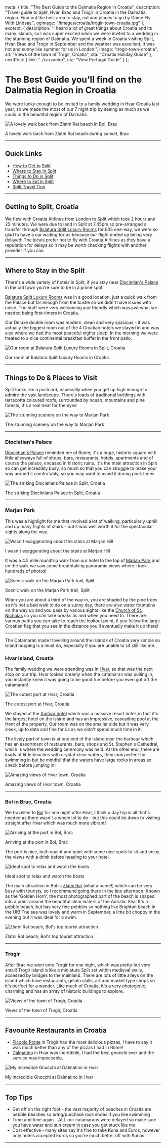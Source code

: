 
  meta: {
    title: "The Best Guide to the Dalmatia Region in Croatia",
    description: "Travel guide to Split, Hvar, Brac and Trogir in Croatia in the Dalmatia region. Find out the best area to stay, eat and places to go by Come Fly With Lindsay.",
    ogImage: "/images/croatia/trogir-town-croatia.jpg"
  },
  excerpt: {
    description: "I heard a lot of great things about Croatia and its many islands, so I was super excited when we were invited to a wedding in the stunning region of Dalmatia. We spent a week in Croatia visiting Split, Hvar, Brac and Trogir in September and the weather was excellent, it was hot and sunny like summer for us in London.",
    image: "trogir-town-croatia",
    alt: "Views of the town of Trogir, Croatia",
    cta: "Croatia Holiday Guide"
  },
  nextPost: {
    link: "../carvoeiro",
    cta: "View Portugal Guide"
  }
};


# The Best Guide you’ll find on the Dalmatia Region in Croatia

We were lucky enough to be invited to a family wedding in Hvar Croatia last year, so we made the most of our 7 night trip by seeing as much as we could in the beautiful region of Dalmatia. 

![A lovely walk back from Zlatni Rat beach in Bol, Brac](/images/croatia/zlatni-rat-bol-brac-croatia.jpg)
<figcaption>A lovely walk back from Zlatni Rat beach during sunset, Brac</figcaption>

---

## Quick Links
* [How to Get to Split](#getting-there)
* [Where to Stay in Split](#accommodation)
* [Things to Do in Split](#things-to-do)
* [Where to Eat in Split](#dining)
* [Split Travel Tips](#tips)

--- 

## Getting to Split, Croatia<a name="getting-there"></a>

We flew with Croatia Airlines from London to Split which took 2 hours and 25 minutes. We were due to land in Split at 7.45pm so pre-arranged a transfer through [Balatura Split Luxury Rooms](https://www.booking.com/hotel/hr/balatura-split-luxury-rooms-split.en-gb.html?aid=1912201) for £35 one-way, we were so glad to have a car waiting for us because our flight ended up being very delayed! The locals prefer not to fly with Croatia Airlines as they have a reputation for delays so it may be worth checking flights with another provider if you can.

---

## Where to Stay in the Split<a name="accommodation"></a>

There's a wide variety of hotels in Split, if you stay near [Diocletian's Palace](https://visitsplit.com/en/448/diocletian-palace) in the old town you're sure to be in a prime spot.  

[Balatura Split Luxury Rooms](https://www.booking.com/hotel/hr/balatura-split-luxury-rooms-split.en-gb.html?aid=1912201) was in a good location, just a quick walk from the Palace but far enough from the bustle so we didn't have issues with noise. The staff were very welcoming and friendly which was just what we needed being first-timers in Croatia. 

Our Deluxe double room was modern, clean and very spacious - it was actually the biggest room out of the 4 Croatian hotels we stayed in and was also where we had the most peaceful nights sleep. In the morning we were treated to a nice continental breakfast buffet in the front patio. 

![Our room at Balatura Split Luxury Rooms in Split, Croatia](/images/croatia/deluxe-double-room-balatura-split-luxury-rooms.jpg)
<figcaption>Our room at Balatura Split Luxury Rooms in Croatia</figcaption>

---

## Things to Do &amp; Places to Visit<a name="things-to-do"></a>

Split looks like a postcard, especially when you get up high enough to admire the vast landscape. There's loads of traditional buildings with terracotta coloured roofs, surrounded by ocean, mountains and pine forests, it's a real treat for the eyes!

![The stunning scenery on the way to Marjan Park](/images/croatia/marjan-park-trail-split-croatia.jpg)
<figcaption>The stunning scenery on the way to Marjan Park</figcaption>

---

### Diocletian's Palace
[Diocletian's Palace](https://visitsplit.com/en/448/diocletian-palace) reminded me of Rome; it's a huge, historic square with little alleyways full of shops, bars, restaurants, hotels, apartments and of course the palace, encased in historic ruins. It's the main attraction in Split so can get incredibly busy, so much so that you can struggle to make your way around it comfortably, so you may want to avoid it during peak times.

![The striking Diocletians Palace in Split, Croatia](/images/croatia/diocletians-palace-split-croatia.jpg)
<figcaption>The striking Diocletians Palace in Split, Croatia</figcaption>

---

### Marjan Park
This was a highlight for me that involved a lot of walking, particularly uphill and up many flights of stairs - but it was well worth it for the spectacular sights along the way. 

![Wasn't exaggerating about the stairs at Marjan Hill](/images/croatia/endless-stairs-marjan-park-trail-split-croatia.jpg)
<figcaption>I wasn't exaggerating about the stairs at Marjan Hill</figcaption>

It was a 4.5 mile roundtrip walk from our hotel to the top of [Marjan Park](https://www.lonelyplanet.com/croatia/split/attractions/marjan-forest-park) and on the walk we saw some breathtaking panoramic views where I took hundreds of photos! 

![Scenic walk on the Marjan Park trail, Split](/images/croatia/marjan-park-view-split-croatia.jpg)
<figcaption>Scenic walk on the Marjan Park trail, Split</figcaption>

When you are about a third of the way in, you are shaded by the pine trees so it's not a bad walk to do on a sunny day, there are also water fountains on the way up and you pass by various sights like the [Church of St. Nicholas](https://visitsplit.com/en/1244/small-churches-on-the-marjan-hill) so you can take breaks as and when you need to. There are various paths you can take to reach the lookout point, if you follow the large Croatian flag that you see in the distance you'll eventually make it up there!

---

The Catamaran made travelling around the islands of Croatia very simple so island hopping is a must do, especially if you are unable to sit still like me.	

### Hvar Island, Croatia

The family wedding we were attending was in [Hvar](https://www.hvarinfo.com/), so that was the next stop on our trip. Hvar looked dreamy when the catamaran was pulling in, you instantly knew it was going to be good fun before you even got off the catamaran! 

![The cutest port at Hvar, Croatia](/images/croatia/port-at-hvar-croatia.jpg)
<figcaption>The cutest port at Hvar, Croatia</figcaption>

We stayed at the [Amfora hotel](https://www.booking.com/hotel/hr/amfora-hvar-grand-beach-resort.en-gb.html?aid=1912201) which was a massive resort hotel, in fact it's the largest hotel on the island and has an impressive, cascading pool at the front of the property. Our room was on the smaller side but it was very sleek, up to date and fine for us as we didn't spend much time in it. 

The lively part of town is at one end of the island near the harbour which has an assortment of restaurants, bars, shops and St. Stephen's Cathedral, which is where the wedding ceremony was held. At the other end, there are loads of little beaches with crystal-clear waters, they look perfect for swimming in but be mindful that the waters have large rocks in areas so check before jumping in!

![Amazing views of Hvar town, Croatia](/images/croatia/hvar-landscape-croatia.jpg)
<figcaption>Amazing views of Hvar town, Croatia</figcaption>

---

### Bol in Brac, Croatia
We travelled to [Bol](https://www.visit-croatia.co.uk/croatia-destinations/croatian-islands/brac/) for one night after Hvar, I think a day trip is all that's needed as there wasn't a whole lot to do - but this could be down to visiting straight after Hvar which was much more vibrant!

![Arriving at the port in Bol, Brac](/images/croatia/bol-brac-port-croatia.jpg)
<figcaption>Arriving at the port in Bol, Brac</figcaption>

The port is nice, both quaint and quiet with some nice spots to sit and enjoy the views with a drink before heading to your hotel.

![Ideal spot to relax and watch the boats](/images/croatia/bol-port-brac-croatia.jpg)
<figcaption>Ideal spot to relax and watch the boats</figcaption>

The main attraction in Bol is [Zlatni Rat](https://www.visitbrac.com/destinations/bol/zlatni-rat) (what a name!) which can be very busy with tourists, so I recommend going there in the late afternoon. Known as the 'Golden Horn', the most photographed part of the beach is shaped into a point around the beautiful clear waters of the Adriatic Sea. It's a pebble beach, but has very fine pebbles so nothing like Brighton beach in the UK! The sea was lovely and warm in September, a little bit choppy in the evening but it was ideal for a swim.

![Zlatni Rat beach, Bol's top tourist attraction](/images/croatia/zlatni-rat-beach-bol-brac-croatia.jpg)
<figcaption>Zlatni Rat beach, Bol's top tourist attraction</figcaption>

---

### Trogir
After Brac we went onto Trogir for one night, which was pretty but very small! Trogir island is like a miniature Split set within medieval walls, accessed by bridges to the mainland. There are lots of little alleys on the island which have restaurants, gelato stalls, art and market type shops so it's perfect for a wander. Like much of Croatia, it's a very photogenic, charming and has an array of historic buildings to explore.

![Views of the town of Trogir, Croatia](/images/croatia/trogir-town-croatia.jpg)
<figcaption>Views of the town of Trogir, Croatia</figcaption>

---

## Favourite Restaurants in Croatia<a name="dining"></a>

* [Piccolo Ponte](https://piccolo-ponte.eatbu.hr/) in Trogir had the most delicious pizzas, I have to say it was much better than any of the pizzas I had in Rome! 	
* [Dalmatino](http://dalmatino-hvar.com/home/) in Hvar was incredible, I had the best gnocchi ever and the service was impeccable.

![My incredible Gnocchi at Dalmatino in Hvar](/images/croatia/gnocchi-at-dalmatino-hvar-croatia.jpg)
<figcaption>My incredible Gnocchi at Dalmatino in Hvar</figcaption>

---

## Top Tips<a name="tips"></a>
* Get off on the right foot - the vast majority of beaches in Croatia are pebble beaches so bring/purchase rock shoes if you like swimming
* Time and time again - ALL our catamarans were delayed so make sure you have water and sun cream in case you get stuck like me
* Cost effective - many sites say it's fine to take Kuna and Euros, however only hotels accepted Euros so you're much better off with Kunas

---